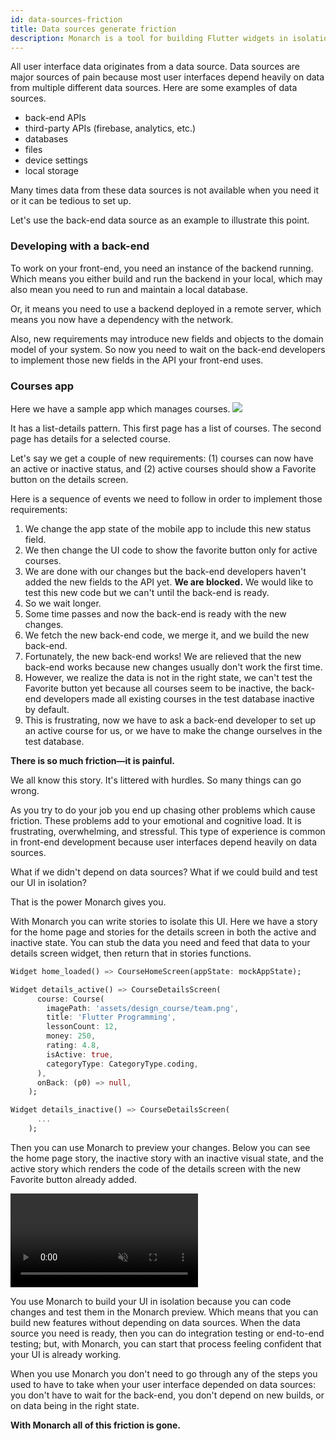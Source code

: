 ```yaml
---
id: data-sources-friction
title: Data sources generate friction
description: Monarch is a tool for building Flutter widgets in isolation. It makes it easy to build, test and debug complex UIs.
---
```



<FertrigAuthor/>

All user interface data originates from a data source. Data sources are major 
sources of pain because most user interfaces depend heavily on data from 
multiple different data sources. Here are some examples of data sources.

- back-end APIs
- third-party APIs (firebase, analytics, etc.)
- databases
- files
- device settings
- local storage

Many times data from these data sources is not available when you need it 
or it can be tedious to set up.

Let's use the back-end data source as an example to illustrate this point.

### Developing with a back-end
To work on your front-end, you need an instance of the backend running. Which 
means you either build and run the backend in your local, which may also mean 
you need to run and maintain a local database.

Or, it means you need to use a backend deployed in a remote server, which 
means you now have a dependency with the network.

Also, new requirements may introduce new fields and objects to the domain 
model of your system. So now you need to wait on the back-end developers 
to implement those new fields in the API your front-end uses.


### Courses app
Here we have a sample app which manages courses. 
![](/assets/design-course-screens.png)

It has a list-details pattern. This first page has a list of courses. The second page has details for a selected course.

Let's say we get a couple of new requirements: (1) courses can now have an active or inactive status, and (2) active courses should show a Favorite button on the details screen.

Here is a sequence of events we need to follow in order to implement those requirements:

1. We change the app state of the mobile app to include this new status field.
1. We then change the UI code to show the favorite button only for active courses.
1. We are done with our changes but the back-end developers haven't added the new fields to the API yet. **We are blocked.** We would like to test this new code but we can't until the back-end is ready.
1. So we wait longer.
1. Some time passes and now the back-end is ready with the new changes.
1. We fetch the new back-end code, we merge it, and we build the new back-end.
1. Fortunately, the new back-end works! We are relieved that the new back-end works because new changes usually don't work the first time.
1. However, we realize the data is not in the right state, we can't test the Favorite button yet because all courses seem to be inactive, the back-end developers made all existing courses in the test database inactive by default.
1. This is frustrating, now we have to ask a back-end developer to set up an active course for us, or we have to make the change ourselves in the test database.

**There is so much friction—it is painful.**

We all know this story. It's littered with hurdles. So many things can go wrong.

As you try to do your job you end up chasing other problems which cause 
friction. These problems add to your emotional and cognitive load. It is 
frustrating, overwhelming, and stressful. This type of experience is common 
in front-end development because user interfaces depend heavily on data sources.

What if we didn't depend on data sources? What if we could build and test our UI in isolation?

That is the power Monarch gives you.

With Monarch you can write stories to isolate this UI. Here we have a story 
for the home page and stories for the details screen in both the active and 
inactive state. You can stub the data you need and feed that data to your 
details screen widget, then return that in stories functions.

```dart
Widget home_loaded() => CourseHomeScreen(appState: mockAppState);

Widget details_active() => CourseDetailsScreen(
      course: Course(
        imagePath: 'assets/design_course/team.png',
        title: 'Flutter Programming',
        lessonCount: 12,
        money: 250,
        rating: 4.8,
        isActive: true,
        categoryType: CategoryType.coding,
      ),
      onBack: (p0) => null,
    );

Widget details_inactive() => CourseDetailsScreen(
      ...
    );
```

Then you can use Monarch to preview your changes. Below you can see the home 
page story, the inactive story with an inactive visual state, and the active 
story which renders the code of the details screen with the new Favorite 
button already added.

<video autoPlay={true} muted={true} loop={true} playsInline={true}>
    <source src="/assets/animation-data-sources.mp4" type="video/mp4" />
    <source src="/assets/animation-data-sources.webm" type="video/webm" />
</video>

You use Monarch to build your UI in isolation because you can code changes 
and test them in the Monarch preview. Which means that you can build new 
features without depending on data sources. When the data source you need is 
ready, then you can do 
integration testing or end-to-end testing; but, with Monarch, you can 
start that process feeling confident that your UI is already working.

When you use Monarch you don't need to go through any of the steps you used to have to take 
when your user interface depended on data sources: you don't have to wait for 
the back-end, you don't depend on new builds, or on data being in the right state.

**With Monarch all of this friction is gone.**


